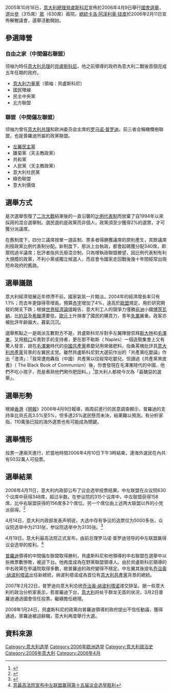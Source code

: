 2005年10月18日，[[意大利總理|意大利總理]][[西爾維奧·貝盧斯科尼|貝盧斯科尼]]宣佈於2006年4月9日舉行[[國會|國會]][[選舉|選舉]]，選出[[參議院|參]]（315席）[[眾議院|眾]]（630席）兩院。[[意大利總統|總統]][[卡洛·阿泽利奥·钱皮|卡洛·阿泽利奥·钱皮]]於2006年2月11日宣佈解散議會，選舉活動開始。

== 參選陣營 ==

=== 自由之家（中間偏右聯盟） ===
领袖为時任[[意大利总理|意大利总理]]的[[貝盧斯科尼|貝盧斯科尼]]，他之前領導的政府為意大利二戰後首個完成五年任期的政府。

* [[意大利力量黨|意大利力量黨]]（領袖：貝盧斯科尼）
* 國民陣線
* 民主中央黨
* 北方聯盟

=== 聯盟（中間偏左聯盟） ===
领袖为曾任[[意大利总理|意大利总理]]和欧洲委员会主席的[[罗马诺·普罗迪|罗马诺·普罗迪]]。前三者合稱橄欖樹聯盟，也是普羅迪所屬的政黨聯盟。

* [[左翼民主黨|左翼民主黨]]
* 雛菊黨（天主教政黨）
* 共和黨
* 人民黨（天主教政黨）
* 意大利社民黨
* 綠色聯盟
* 意大利價值

== 選舉方式 ==
是次選舉恢復了[[二次大戰|二次大戰]]結束後的一直沿襲的[[比例代表制|比例代表制]]而放棄了自1994年以來採用的混合選舉制。選民選的是政黨而非個人，政黨須至少獲得2%的選票，才可獲分派議席。

在舊制度下，四分三議席按單一選區制、票多者得勝獲議席的原則產生，其餘議席則按政黨比例代表制分配。新制度下，那派上台執政，都會起碼獲分配340席，即眾院過半議席；批評者指貝氏廢混合制，只為增執政聯盟勝望，因比例代表制有利大規模的政黨，不利小黨或獨立候選人，而且會令國家走回戰後幾十年間經常出現短命政府的舊路。

== 選舉議題 ==
意大利經濟發展近年停滯不前，國家氣氛一片黯淡。2004年的經濟增長率只有1.1%；而去年更錄得零增長。預算[[赤字|赤字]]增加了4%，遠高於[[歐盟|歐盟]]規定。用於研究開發的開支下跌；根據[[世界經濟論壇|世界經濟論壇]]報告，意大利工人的競爭力僅勝[[非洲|非洲]]小國[[博茨瓦納|博茨瓦納]]，比[[約旦|約旦]]及[[希臘|希臘]]還要低。[[歐元|歐元]]上升損害了國民的購買力，青年[[失業|失業]]嚴重。政客亦被批評年齡偏大，暮氣沉沉。

選舉焦點之一是兩派互數對方不是，貝盧斯科尼斥對手左翼陣營崇拜[[斯大林|斯大林]]和[[毛澤東|毛澤東]]，又用[[粗口|粗口]]斥責對手的支持者，更在那不勒斯（ Naples）一個造勢集會上又有驚人發言，說在[[毛澤東|毛澤東]]時代的[[中國共產黨|中國共產黨]]煮嬰兒用來做肥料，指桑罵槐批評具[[意大利共產黨|意大利共產黨]]背景的左翼民主党。雖然貝盧斯科尼對大選前作出的「共產黨吃嬰論」作出「澄清」：「我常遭炮轟指（中國）共產黨以往經常吃嬰兒。但讀過《共產黨黑皮書》（ The Black Book of Communism）後，你會發現在毛澤東時代的中國，他們不吃小孩子，而是煮熟他們用作肥田料。」<ref>{{Cite web |url=http://hk.apple.nextmedia.com/international/art/20060328/5777269 |title=意總理：毛澤東時代煮嬰施肥 |access-date=2013-06-09 |archive-url=https://web.archive.org/web/20150620152300/http://hk.apple.nextmedia.com/international/art/20060328/5777269 |archive-date=2015-06-20 |dead-url=yes }}</ref>意大利人都視今次為「最醜惡的選舉」。

== 選舉形勢 ==
根據[[香港|香港]]《[[明報|明報]]》2006年4月9日報導，兩周前進行的民意調查顯示，普羅迪的支持率比貝氏高3.5%至5%，但多達25%選民懸而未決，結果難以預測。有分析家指，110萬張已投的海外選票也有可能成為關鍵。

== 選舉情形 ==
投票一連兩天進行，於當地時間2006年4月10日下午3時結束，連海外選民在內共有5032萬人可投票。

== 選舉結果 ==
2006年4月11日，意大利内政部公布了议会选举投票结果。中左联盟在众议院630个议席中获得348席，超过半数。在参议院的315个议席中，中左联盟获得158席，比中右联盟获得的156席多2个席位。另一个席位由上述两大联盟以外的小党派获得。<ref>{{Cite web |url=http://news.xinhuanet.com/newscenter/2006-04/12/content_4413112.htm |title=意大利中左联盟赢得战后第十五届议会选举 |access-date=2006-04-20 |archive-date=2008-09-08 |archive-url=https://web.archive.org/web/20080908154428/http://news.xinhuanet.com/newscenter/2006-04/12/content_4413112.htm }}</ref>

4月14日，意大利内政部发表声明说，大选中存有争议的选票仅为5000多张，众议院选举中为2131张，参议院选举中为3135张。<ref>{{Cite web |url=http://news.xinhuanet.com/newscenter/2006-04/15/content_4425936.htm |title=意内政部称大选有争议选票仅为5000多张 |accessdate=2006-04-20 |archive-date=2006-04-16 |archive-url=https://web.archive.org/web/20060416211532/http://news.xinhuanet.com/newscenter/2006-04/15/content_4425936.htm |dead-url=no }}</ref>

4月19日，意大利最高法院正式宣布，由前总理罗马诺·普罗迪领导的中左联盟赢得议会选举的胜利。<ref>[http://news.xinhuanet.com/newscenter/2006-04/20/content_4450274.htm 意最高法院宣布中左联盟赢得第十五届议会选举胜利]</ref>

[[普羅迪|普羅迪]]領導的中間偏左聯盟取得勝利，貝盧斯科尼和他領導的中右聯盟在選舉中以些微票數慘敗，被迫下台。他再度成為在野黨聯盟領導人。由於貝盧斯科尼領導的中右政黨在參議院取得多數，故普羅迪的政府變得不穩定。中左翼其後提名[[乔治奥·纳波利塔诺|乔治奥·纳波利塔诺]]出任新總統，纳波利塔诺成為首位有[[意大利共產黨|意大利共產黨]]背景的總統。

2007年2月22日，普罗迪向意大利总统[[乔治奥·纳波利塔诺|乔治奥·纳波利塔诺]]递交辞呈。据一些意大利的政治分析家表示，若普羅迪下台，[[意大利|意大利]]将处于群龙无首的状况，3月2日普羅迪通過國會信任投票，繼續擔任總理。

2008年1月24日，貝盧斯科尼的政黨向普羅迪領導的政府提出不信任動議，獲得通過，普羅迪被迫辭職，意大利再度舉行大選。

==資料來源==
{{reflist}}

{{意大利選舉}}
[[Category:意大利选举|Category:意大利选举]]
[[Category:2006年欧洲选举|Category:2006年欧洲选举]]
[[Category:意大利政治史|Category:意大利政治史]]
[[Category:2006年意大利|Category:2006年意大利]]
[[Category:2006年4月|Category:2006年4月]]